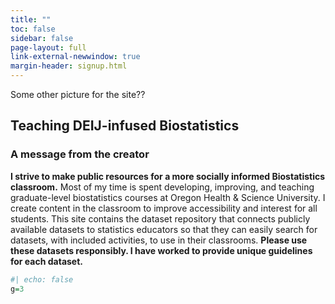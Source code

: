 ```yaml
---
title: ""
toc: false
sidebar: false
page-layout: full
link-external-newwindow: true
margin-header: signup.html
---
```


::: grid
::: g-col-1
:::

::: g-col-5
Some other picture for the site??
:::

::: g-col-6
# Teaching DEIJ-infused Biostatistics

### A message from the creator

**I strive to make public resources for a more socially informed Biostatistics classroom.** Most of my time is spent developing, improving, and teaching graduate-level biostatistics courses at Oregon Health & Science University. I create content in the classroom to improve accessibility and interest for all students. This site contains the dataset repository that connects publicly available datasets to statistics educators so that they can easily search for datasets, with included activities, to use in their classrooms. **Please use these datasets responsibly. I have worked to provide unique guidelines for each dataset.**
:::
:::

```r
#| echo: false
g=3
```
